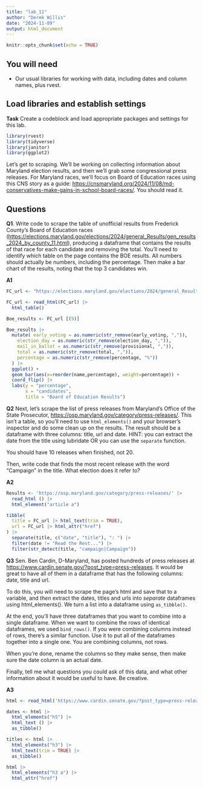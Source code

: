 ```yaml
---
title: "lab_11"
author: "Derek Willis"
date: "2024-11-09"
output: html_document
---
```


```r
knitr::opts_chunk$set(echo = TRUE)
```

## You will need

-   Our usual libraries for working with data, including dates and column names, plus rvest.

## Load libraries and establish settings

**Task** Create a codeblock and load appropriate packages and settings for this lab.

```r
library(rvest)
library(tidyverse)
library(janitor)
library(ggplot2)
```

Let's get to scraping. We'll be working on collecting information about Maryland election results, and then we'll grab some congressional press releases. For Maryland races, we'll focus on Board of Education races using this CNS story as a guide: <https://cnsmaryland.org/2024/11/08/md-conservatives-make-gains-in-school-board-races/>. You should read it.

## Questions

**Q1**. Write code to scrape the table of unofficial results from Frederick County's Board of Education races (<https://elections.maryland.gov/elections/2024/general_Results/gen_results_2024_by_county_11.html>), producing a dataframe that contains the results of that race for each candidate and removing the total. You'll need to identify which table on the page contains the BOE results. All numbers should actually be numbers, including the percentage. Then make a bar chart of the results, noting that the top 3 candidates win.

**A1**

```r
FC_url <- "https://elections.maryland.gov/elections/2024/general_Results/gen_results_2024_by_county_11.html"

FC_url <- read_html(FC_url) |>
  html_table()

Boe_results <- FC_url [(9)]

Boe_results |>
  mutate( early_voting = as.numeric(str_remove(early_voting, ",")),
    election_day = as.numeric(str_remove(election_day, ",")),
    mail_in_ballot = as.numeric(str_remove(provisional, ",")),
    total = as.numeric(str_remove(total, ",")),
    percentage = as.numeric(str_remove(percentage, "%"))
  ) |>
  ggplot() +
  geom_bar(aes(x=reorder(name,percentage), weight=percentage)) +
  coord_flip() |>
  labs(y = "percentage",
       x = "candidates",
       title = "Board of Education Results")
```


**Q2** Next, let's scrape the list of press releases from Maryland's Office of the State Prosecutor, <https://osp.maryland.gov/category/press-releases/>. This isn't a table, so you'll need to use `html_elements()` and your browser's inspector and do some clean up on the results. The result should be a dataframe with three columns: title, url and date. HINT: you can extract the date from the title using lubridate OR you can use the `separate` function.

You should have 10 releases when finished, not 20.

Then, write code that finds the most recent release with the word "Campaign" in the title. What election does it refer to?

**A2**

```r
Results <- 'https://osp.maryland.gov/category/press-releases/' |>
  read_html () |>
  html_element("article a")

tibble(
  title = FC_url |> html_text(trim = TRUE),
  url = FC_url |> html_attr("href")
) |>
  separate(title, c("date", "title"), ": ") |>
  filter(date != "Read the Rest...") |>
  filter(str_detect(title, "campaign|Campaign"))
```

**Q3** Sen. Ben Cardin, D-Maryland, has posted hundreds of press releases at <https://www.cardin.senate.gov/?post_type=press-releases>. It would be great to have all of them in a dataframe that has the following columns: date, title and url.

To do this, you will need to scrape the page's html and save that to a variable, and *then* extract the dates, titles and urls into *separate* dataframes using html_elements(). We turn a list into a dataframe using `as_tibble()`.

At the end, you'll have three dataframes that you want to combine into a single dataframe. When we want to combine the rows of identical dataframes, we used `bind_rows()`. If you were combining columns instead of rows, there's a similar function. Use it to put all of the dataframes together into a single one. You are combining columns, not rows.

When you're done, rename the columns so they make sense, then make sure the date column is an actual date.

Finally, tell me what questions you could ask of this data, and what other information about it would be useful to have. Be creative.

**A3**

```r
html <- read_html('https://www.cardin.senate.gov/?post_type=press-releases')

dates <- html |>
  html_elements("h5") |>
  html_text () |>
  as_tibble()

titles <- html |>
  html_elements("h3") |>
  html_text(trim = TRUE) |>
  as_tibble()

html |>
  html_elements("h3 a") |>
  html_attr("href")

```

